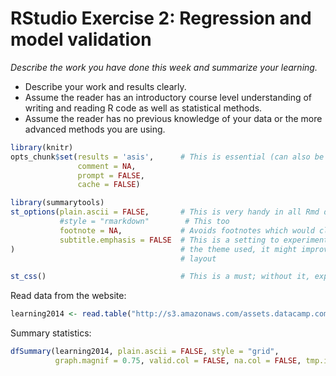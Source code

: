 # RStudio Exercise 2: Regression and model validation

*Describe the work you have done this week and summarize your learning.*

- Describe your work and results clearly. 
- Assume the reader has an introductory course level understanding of writing and reading R code as well as statistical methods.
- Assume the reader has no previous knowledge of your data or the more advanced methods you are using.

 ```r
 library(knitr)
 opts_chunk$set(results = 'asis',      # This is essential (can also be set at the chunk-level)
                comment = NA, 
                prompt = FALSE, 
                cache = FALSE)

 library(summarytools)
 st_options(plain.ascii = FALSE,       # This is very handy in all Rmd documents
            #style = "rmarkdown"        # This too
            footnote = NA,             # Avoids footnotes which would clutter the results
            subtitle.emphasis = FALSE  # This is a setting to experiment with - according to
 )                                     # the theme used, it might improve the headings' 
                                       # layout
 ```

 ```r
 st_css()                              # This is a must; without it, expect odd layout,
 ```

Read data from the website:

```r
learning2014 <- read.table("http://s3.amazonaws.com/assets.datacamp.com/production/course_2218/datasets/learning2014.txt", sep=",", header=TRUE)

```

Summary statistics:

```r

dfSummary(learning2014, plain.ascii = FALSE, style = "grid", 
          graph.magnif = 0.75, valid.col = FALSE, na.col = FALSE, tmp.img.dir = "/tmp")
```
